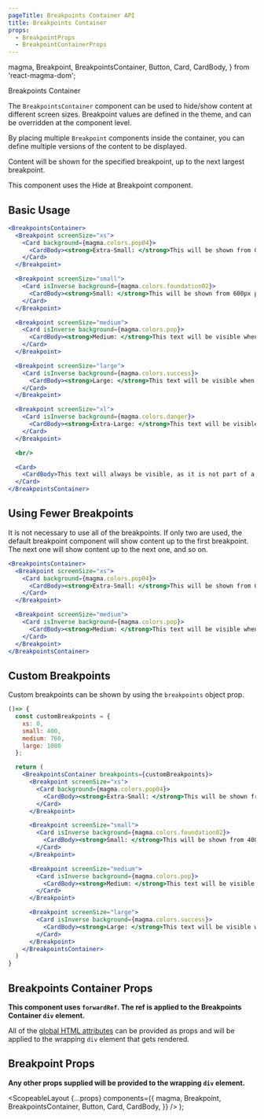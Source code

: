 ```yaml
---
pageTitle: Breakpoints Container API
title: Breakpoints Container
props:
  - BreakpointProps
  - BreakpointContainerProps
---
```


  magma,
  Breakpoint,
  BreakpointsContainer,
  Button,
  Card,
  CardBody,
} from 'react-magma-dom';

<DocsHeading type="api">Breakpoints Container</DocsHeading>

The `BreakpointsContainer` component can be used to hide/show content at different screen sizes. Breakpoint values are defined in the theme, and can be overridden at the component level.

By placing multiple `Breakpoint` components inside the container, you can define multiple versions of the content to be displayed.

Content will be shown for the specified breakpoint, up to the next largest breakpoint.

This component uses the <Link to="/api/hide-at-breakpoint/">Hide at Breakpoint</Link> component.

## Basic Usage

```.jsx
<BreakpointsContainer>
  <Breakpoint screenSize="xs">
    <Card background={magma.colors.pop04}>
      <CardBody><strong>Extra-Small: </strong>This will be shown from 0 pixels, up to 599px.</CardBody>
    </Card>
  </Breakpoint>

  <Breakpoint screenSize="small">
    <Card isInverse background={magma.colors.foundation02}>
      <CardBody><strong>Small: </strong>This will be shown from 600px pixels up to 767px.</CardBody>
    </Card>
  </Breakpoint>

  <Breakpoint screenSize="medium">
    <Card isInverse background={magma.colors.pop}>
      <CardBody><strong>Medium: </strong>This text will be visible when the browser width is 768px and up to 1023px.</CardBody>
    </Card>
  </Breakpoint>

  <Breakpoint screenSize="large">
    <Card isInverse background={magma.colors.success}>
      <CardBody><strong>Large: </strong>This text will be visible when the browser width is 1024px and to 1199px.</CardBody>
    </Card>
  </Breakpoint>

  <Breakpoint screenSize="xl">
    <Card isInverse background={magma.colors.danger}>
      <CardBody><strong>Extra-Large: </strong>This text will be visible when the browser width is 1200px and greater.</CardBody>
    </Card>
  </Breakpoint>

  <br/>

  <Card>
    <CardBody>This text will always be visible, as it is not part of a breakpoint.</CardBody>
  </Card>
</BreakpointsContainer>
```

## Using Fewer Breakpoints

It is not necessary to use all of the breakpoints. If only two are used, the default breakpoint component will show content up to the first breakpoint. The next one will show content up to the next one, and so on.

```.jsx
<BreakpointsContainer>
  <Breakpoint screenSize="xs">
    <Card background={magma.colors.pop04}>
      <CardBody><strong>Extra-Small: </strong>This will be shown from 0 pixels, up to 959px.</CardBody>
    </Card>
  </Breakpoint>

  <Breakpoint screenSize="medium">
    <Card isInverse background={magma.colors.pop}>
      <CardBody><strong>Medium: </strong>This text will be visible when the browser width is 960px and larger.</CardBody>
    </Card>
  </Breakpoint>
</BreakpointsContainer>
```

## Custom Breakpoints

Custom breakpoints can be shown by using the `breakpoints` object prop.

```.jsx
()=> {
  const customBreakpoints = {
    xs: 0,
    small: 400,
    medium: 760,
    large: 1080
  };

  return (
    <BreakpointsContainer breakpoints={customBreakpoints}>
      <Breakpoint screenSize="xs">
        <Card background={magma.colors.pop04}>
          <CardBody><strong>Extra-Small: </strong>This will be shown from 0 pixels, up to 499px.</CardBody>
        </Card>
      </Breakpoint>

      <Breakpoint screenSize="small">
        <Card isInverse background={magma.colors.foundation02}>
          <CardBody><strong>Small: </strong>This will be shown from 400px pixels up to 759px.</CardBody>
        </Card>
      </Breakpoint>

      <Breakpoint screenSize="medium">
        <Card isInverse background={magma.colors.pop}>
          <CardBody><strong>Medium: </strong>This text will be visible when the browser width is 760px and up to 1079px.</CardBody>
        </Card>
      </Breakpoint>

      <Breakpoint screenSize="large">
        <Card isInverse background={magma.colors.success}>
          <CardBody><strong>Large: </strong>This text will be visible when the browser width is 1080px and greater.</CardBody>
        </Card>
      </Breakpoint>
    </BreakpointsContainer>
  )
}
```

## Breakpoints Container Props

**This component uses `forwardRef`. The ref is applied to the Breakpoints Container `div` element.**

All of the [global HTML attributes](https://developer.mozilla.org/en-US/docs/Web/HTML/Global_attributes) can be provided as props and will be applied to the wrapping `div` element that gets rendered.

<BreakpointContainerProps />

## Breakpoint Props

**Any other props supplied will be provided to the wrapping `div` element.**

<BreakpointProps />

  <ScopeableLayout
    {...props}
    components={{
      magma,
      Breakpoint,
      BreakpointsContainer,
      Button,
      Card,
      CardBody,
    }}
  />
);
